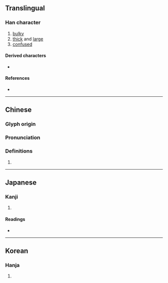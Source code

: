 {{also|龐}}
{{character info}}
==Translingual==

===Han character===
{{Han char|rn=27|rad=厂|as=07|sn=9|four=71212|canj=MIUH|ids=⿸厂尨}}

# [[bulky]]
# [[thick]] and [[large]]
# [[confused]]

====Derived characters====
* {{l|mul|[[𧎞]], [[𩤴]], [[𭸔]]}}

====References====
* {{Han ref|kx=0161.190|dkj=02942|dj=0367.380|hdz=10072.010|uh=5396|ud=21398|bh=CDF7|bd=52727}}

----

==Chinese==
{{zh-forms}}

===Glyph origin===
{{Han etym}}

===Pronunciation===
{{zh-pron
|m=máng,páng
|c=pong4
|mc=y
|oc=y
|cat=
}}

===Definitions===
{{zh-hanzi}}

# {{rfdef|zh}}

----

==Japanese==

===Kanji===
{{ja-kanji|grade=|rs=厂07}}

# {{rfdef|ja|sort=厂07}}

====Readings====
* {{ja-readings|on=ぼう|kun=お.おき.い|nanori=あつし}}

----

==Korean==

===Hanja===
{{ko-hanja|hangeul=방|rv=bang|mr=pang}}

# {{rfdef|ko|sort=厂07}}